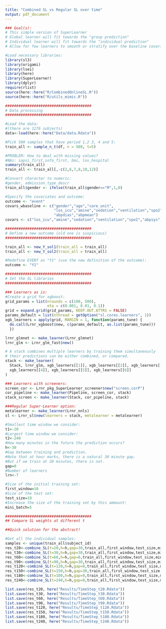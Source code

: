 ```yaml
---
title: "Combined SL vs Regular SL over time"
output: pdf_document
---
```


```r
### Goal(s):
# This simple version of SuperLearner 
# Global learner will fit towards the "group prediction"
# Individual learner will fit towards the "individual prediction"
# Allow for few learners to smooth or stratify over the baseline covariates
```

```r
#Load necessary libraries:
library(sl3)
library(origami)
library(lsei)
library(here)
library(SuperLearner)
library(dplyr)
require(rlist)
source(here::here("R/CombinedOnlineSL.R"))
source(here::here("R/utils_mimic.R"))
```

```r

#######################################
# Data processing
#######################################

#Load the data:
#(there are 1276 subjects)
data<-load(here::here("Data/data.Rdata"))

#Pick 500 samples that have period 1,2 3, 4 and 5:
train_all <- sample_n_t(df, n = 500, t=5)

#PROBLEM: How to deal with missing values?
#NAs: sapsi_first,sofa_first, bmi, los_hospital
summary(train_all)
train_all <- train_all[,-c(2,6,7,8,10,12)]

#Convert character to numeric:
#gender, admission_type_descr
train_all$gender <- ifelse(train_all$gender=="M",1,0)

#Specify the covariates and outcome:
outcome <- "event"
covars_wbaseline <- c("gender","age","care_unit",
                      "los_icu","amine","sedation","ventilation","spo2","abpsys",
                      "abpdias","abpmean")
covars <- c("los_icu","amine","sedation","ventilation","spo2","abpsys","abpdias","abpmean")
```

```r

#######################################
# Define a new outcome (old one is suspicious)
#######################################

train_all <- new_Y_sol1(train_all = train_all)
train_all <- new_Y_sol2(train_all = train_all)

#Redefine EVENT as "Y1" (use the new definition of the outcome):
outcome <- "Y1"
```

```r

#######################################
# Set the SL libraries
#######################################

### Learners as is:
#Create a grid for xgboost:
grid_params = list(nrounds = c(100, 500),
                   eta = c(0.001, 0.01, 0.1))
grid = expand.grid(grid_params, KEEP.OUT.ATTRS = FALSE)
params_default = list(nthread = getOption("sl.cores.learners", 1))
xgb_learners = apply(grid, MARGIN = 1, function(params_tune) {
  do.call(Lrnr_xgboost$new, c(params_default, as.list(params_tune)))
  })

lrnr_glmnet <- make_learner(Lrnr_glmnet)
lrnr_glm <- Lrnr_glm_fast$new()

# A stack combines multiple learners by training them simultaneously
# their predictions can be either combined, or compared.
stack <- make_learner(
  Stack, lrnr_glm, xgb_learners[[1]], xgb_learners[[2]], xgb_learners[[3]],
  xgb_learners[[4]], xgb_learners[[5]], xgb_learners[[6]]
)

### Learners with screeners:
screen_cor <- Lrnr_pkg_SuperLearner_screener$new("screen.corP")
cor_pipeline <- make_learner(Pipeline, screen_cor, stack)
stack_screen <- make_learner(Stack, cor_pipeline, stack)

###Regular Super-Learner option:
metalearner <- make_learner(Lrnr_nnls)
sl <- Lrnr_sl$new(learners = stack, metalearner = metalearner)

```

```r

#Smallest time window we consider:
t1<-20
#Largest time window we consider:
t2<-240
#How many minutes in the future the prediction occurs?
h<-30
#Gap between training and prediction.
#Note that at hour marks, there is a natural 30 minute gap. 
#But if we train at 20 minutes, there is not. 
gap=0
#Number of learners
lrn<-7

#Size of the initial training set:
first_window=10
#Size of the test set:
test_size=10
#Increase the size of the training set by this ammount:
mini_batch=5

#######################################
## Compare SL weights at different t

##Quick solution for the abstract!

#Get all the individual samples:
samples <- unique(train_all$subject_id)
res_t20<-combine_SL(t=20,h=h,gap=30,train_all,first_window,test_size,mini_batch)
res_t30<-combine_SL(t=30,h=h,gap=30,train_all,first_window,test_size,mini_batch)
res_t60<-combine_SL(t=60,h=h,gap=0,train_all,first_window,test_size,mini_batch)
res_t90<-combine_SL(t=90,h=h,gap=30,train_all,first_window,test_size,mini_batch)
res_t120<-combine_SL(t=120,h=h,gap=0,train_all,first_window,test_size,mini_batch)
res_t150<-combine_SL(t=150,h=h,gap=30,train_all,first_window,test_size,mini_batch)
res_t180<-combine_SL(t=180,h=h,gap=0,train_all,first_window,test_size,mini_batch)
res_t240<-combine_SL(t=240,h=h,gap=0,train_all,first_window,test_size,mini_batch)

list.save(res_t20, here("Results/TimeStep_t20.Rdata"))
list.save(res_t30, here("Results/TimeStep_t30.Rdata"))
list.save(res_t60, here("Results/TimeStep_t60.Rdata"))
list.save(res_t90, here("Results/TimeStep_t90.Rdata"))
list.save(res_t120, here("Results/TimeStep_t120.Rdata"))
list.save(res_t150, here("Results/TimeStep_t150.Rdata"))
list.save(res_t180, here("Results/TimeStep_t180.Rdata"))
list.save(res_t240, here("Results/TimeStep_t240.Rdata"))

```
